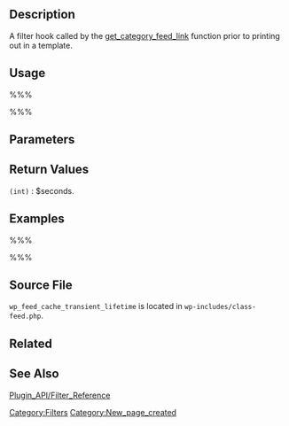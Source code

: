 == Description ==
A filter hook called by the [[Function_Reference/get_category_feed_link|get_category_feed_link]] function prior to printing out in a template.

== Usage ==
%%%<?php
function filter_handler( $seconds ) {
    // ...
}

add_filter( 'wp_feed_cache_transient_lifetime' , 'filter_handler' ); ?>%%%

== Parameters ==
{{Parameter|$seconds|int|Time in seconds between cache recreation.|| 43200}}

== Return Values ==
; <tt>(int)</tt> : $seconds.

== Examples ==
%%%<?php
function return_7200( $seconds ) {
  // change the default feed cache recreation period to 2 hours
  return 7200;
}

add_filter( 'wp_feed_cache_transient_lifetime' , 'return_7200' );
$feed = fetch_feed( $feed_url );
remove_filter( 'wp_feed_cache_transient_lifetime' , 'return_7200' );
?>%%%

== Source File ==
<tt>wp_feed_cache_transient_lifetime</tt> is located in <tt>wp-includes/class-feed.php</tt>.

== Related ==

== See Also ==
[[Plugin_API/Filter_Reference]]


[[Category:Filters]]
[[Category:New_page_created]]